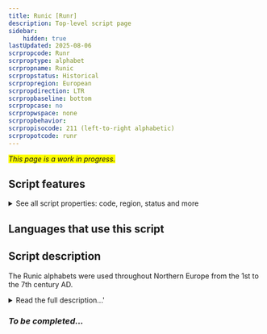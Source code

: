 ```yaml
---
title: Runic [Runr]
description: Top-level script page
sidebar:
    hidden: true
lastUpdated: 2025-08-06
scrpropcode: Runr
scrproptype: alphabet
scrpropname: Runic
scrpropstatus: Historical
scrpropregion: European
scrpropdirection: LTR
scrpropbaseline: bottom
scrpropcase: no
scrpropwspace: none
scrpropbehavior: 
scrpropisocode: 211 (left-to-right alphabetic)
scrpropotcode: runr
---
```


<span style='background-color:yellow'>_This page is a work in progress._</span>


## Script features

<details>
<summary> See all script properties: code, region, status and more</summary>
<ScriptInfo />
</details>

## Languages that use this script

<WsList script='Runr' wsMax='5' />

## Script description

The Runic alphabets were used throughout Northern Europe from the 1st to the 7th century AD.

<details><summary>Read the full description...'</summary>_Not yet available._</details>

### _To be completed..._

